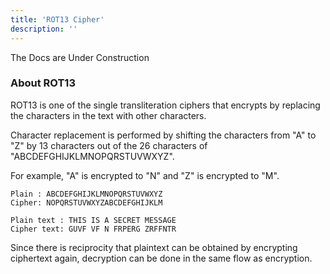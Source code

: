```yaml
---
title: 'ROT13 Cipher'
description: ''
---
```


<Callout type="warning">
  The Docs are Under Construction
</Callout>

### About ROT13

ROT13 is one of the single transliteration ciphers that encrypts by replacing the characters in the text with other characters.

Character replacement is performed by shifting the characters from "A" to "Z" by 13 characters out of the 26 characters of "ABCDEFGHIJKLMNOPQRSTUVWXYZ".

For example, "A" is encrypted to "N" and "Z" is encrypted to "M".

```
Plain : ABCDEFGHIJKLMNOPQRSTUVWXYZ
Cipher: NOPQRSTUVWXYZABCDEFGHIJKLM
```

```
Plain text : THIS IS A SECRET MESSAGE
Cipher text: GUVF VF N FRPERG ZRFFNTR
```

Since there is reciprocity that plaintext can be obtained by encrypting ciphertext again, decryption can be done in the same flow as encryption.
